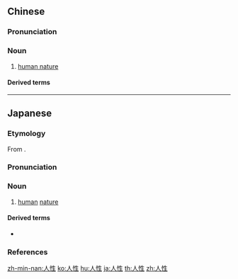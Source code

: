 ==Chinese==
{{zh-forms|alt=儂性-Min Nan:lâng-sèng}}

===Pronunciation===
{{zh-pron
|m=rénxìng
|c=jan4 sing3
|h=pfs=ngìn-sin
|mn=zz,kh:jîn-sèng/xm,qz,tp:lîn-sèng/zz:lâng-sèng
|ma=y
|cat=n
}}

===Noun===
{{zh-noun}}

# [[human nature]]

====Derived terms====
{{zh-der|人性化|人性論}}

----

==Japanese==
{{ja-kanjitab|じん|せい|yomi=o}}

===Etymology===
From {{der|sort=しんせい'|ja|ltc|人性|tr=ȵiɪn  siᴇŋ<sup>H</sup>}}.

===Pronunciation===
{{ja-pron|yomi=kanon|じんせい|acc=0|acc_ref=DJR}}

===Noun===
{{ja-noun|じんせい}}

# [[human]] [[nature]]

====Derived terms====
* {{ja-r|人性論的証明|じんせいろんてき しょうめい|[[anthropological]] [[argument]]}}

===References===
<references/>

[[zh-min-nan:人性]]
[[ko:人性]]
[[hu:人性]]
[[ja:人性]]
[[th:人性]]
[[zh:人性]]